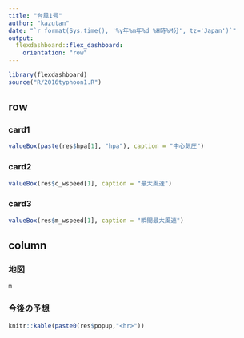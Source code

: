 ```yaml
---
title: "台風1号"
author: "kazutan"
date: "`r format(Sys.time(), '%y年%m年%d %H時%M分', tz='Japan')`"
output: 
  flexdashboard::flex_dashboard:
    orientation: "row"
---
```


```r
library(flexdashboard)
source("R/2016typhoon1.R")
```


row {data-height=20%}
----

### card1 {.no-title}

```r
valueBox(paste(res$hpa[1], "hpa"), caption = "中心気圧")
```

### card2 {.no-title}

```r
valueBox(res$c_wspeed[1], caption = "最大風速")
```

### card3 {.no-title}

```r
valueBox(res$m_wspeed[1], caption = "瞬間最大風速")
```

column {data-height=80%}
----

### 地図  {data-width=70%}

```r
m
```

### 今後の予想 {data-width=30%}

```r
knitr::kable(paste0(res$popup,"<hr>"))
```




